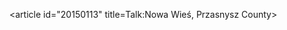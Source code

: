 <article id="20150113" title=Talk:Nowa Wieś, Przasnysz County>
	<talkpage id="20150113" title="Talk:Nowa Wieś, Przasnysz County">
{{WikiProject Poland|class=stub|importance=}}
	</talkpage>
</article>